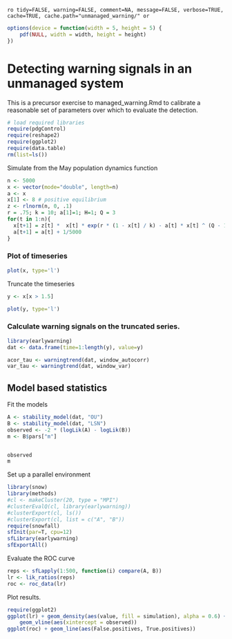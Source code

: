 `ro tidy=FALSE, warning=FALSE, comment=NA, message=FALSE, verbose=TRUE, cache=TRUE, cache.path="unmanaged_warning/" or`

``` r
options(device = function(width = 5, height = 5) {
    pdf(NULL, width = width, height = height)
})
````

# Detecting warning signals in an unmanaged system 

This is a precursor exercise to managed_warning.Rmd to calibrate a reasonable set of parameters over which to evaluate the detection.  


``` r
# load required libraries
require(pdgControl)
require(reshape2)
require(ggplot2)
require(data.table)
rm(list=ls())
````


Simulate from the May population dynamics function



``` r
n <- 5000
x <- vector(mode="double", length=n)
a <- x
x[1] <- 8 # positive equilibrium
z <- rlnorm(n, 0, .1)
r = .75; k = 10; a[1]=1; H=1; Q = 3
for(t in 1:n){
  x[t+1] = z[t] *  x[t] * exp(r * (1 - x[t] / k) - a[t] * x[t] ^ (Q - 1) / (x[t] ^ Q + H ^ Q)) 
  a[t+1] = a[t] + 1/5000
}
````



### Plot of timeseries 

``` r
plot(x, type='l')
````

Truncate the timeseries 

``` r
y <- x[x > 1.5]
````

``` r
plot(y, type='l')
````

### Calculate warning signals on the truncated series. 

``` r
library(earlywarning)
dat <- data.frame(time=1:length(y), value=y)
````

``` r
acor_tau <- warningtrend(dat, window_autocorr)
var_tau <- warningtrend(dat, window_var)
````

## Model based statistics


Fit the models

``` r
A <- stability_model(dat, "OU")
B <- stability_model(dat, "LSN")
observed <- -2 * (logLik(A) - logLik(B))
m <- B$pars["m"]


observed
m
````



Set up a parallel environment

``` r
library(snow)
library(methods)
#cl <- makeCluster(20, type = "MPI")
#clusterEvalQ(cl, library(earlywarning))
#clusterExport(cl, ls())
#clusterExport(cl, list = c("A", "B"))
require(snowfall)
sfInit(par=T, cpu=12)
sfLibrary(earlywarning)
sfExportAll() 
```


Evaluate the ROC curve

``` r
reps <- sfLapply(1:500, function(i) compare(A, B))
lr <- lik_ratios(reps)
roc <- roc_data(lr)
```

Plot results.

``` r
require(ggplot2)
ggplot(lr) + geom_density(aes(value, fill = simulation), alpha = 0.6) + 
    geom_vline(aes(xintercept = observed))
ggplot(roc) + geom_line(aes(False.positives, True.positives))
```


